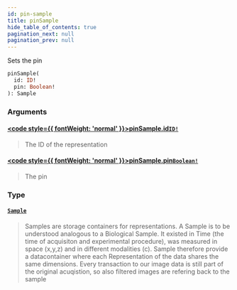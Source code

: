 ```yaml
---
id: pin-sample
title: pinSample
hide_table_of_contents: true
pagination_next: null
pagination_prev: null
---
```








Sets the pin

```graphql
pinSample(
  id: ID!
  pin: Boolean!
): Sample
```


### Arguments

#### [<code style={{ fontWeight: 'normal' }}>pinSample.<b>id</b></code>](#)<Bullet />[`ID!`](/docs/schemas/mikro/scalars/id) <Badge class="secondary" text="non-null"/> <Badge class="secondary" text="scalar"/>
> The ID of the representation
> 

#### [<code style={{ fontWeight: 'normal' }}>pinSample.<b>pin</b></code>](#)<Bullet />[`Boolean!`](/docs/schemas/mikro/scalars/boolean) <Badge class="secondary" text="non-null"/> <Badge class="secondary" text="scalar"/>
> The pin
> 

### Type

#### [`Sample`](/docs/schemas/mikro/objects/sample) <Badge class="secondary" text="object"/>
> Samples are storage containers for representations. A Sample is to be understood analogous to a Biological Sample. It existed in Time (the time of acquisiton and experimental procedure), was measured in space (x,y,z) and in different modalities (c). Sample therefore provide a datacontainer where each Representation of the data shares the same dimensions. Every transaction to our image data is still part of the original acuqistion, so also filtered images are refering back to the sample
> 





